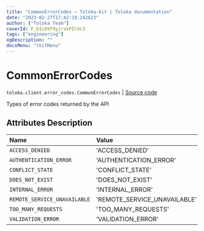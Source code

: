```yaml
---
title: "CommonErrorCodes — Toloka-Kit | Toloka documentation"
date: "2023-02-27T17:42:19.242623"
author: ["Toloka Team"]
coverId: F_bIcOYF9yjrxkPZrXc3
tags: ["engineering"]
ogDescription: ""
docsMenu: "tkitMenu"
---
```


# CommonErrorCodes
`toloka.client.error_codes.CommonErrorCodes` | [Source code](https://github.com/Toloka/toloka-kit/blob/v1.1.4/src/client/error_codes.py#L8)

Types of error codes returned by the API

## Attributes Description

| Name | Value | Description |
| :------| :-----------| :----------| 
`ACCESS_DENIED`|'ACCESS_DENIED'|
`AUTHENTICATION_ERROR`|'AUTHENTICATION_ERROR'|
`CONFLICT_STATE`|'CONFLICT_STATE'|
`DOES_NOT_EXIST`|'DOES_NOT_EXIST'|
`INTERNAL_ERROR`|'INTERNAL_ERROR'|
`REMOTE_SERVICE_UNAVAILABLE`|'REMOTE_SERVICE_UNAVAILABLE'|
`TOO_MANY_REQUESTS`|'TOO_MANY_REQUESTS'|
`VALIDATION_ERROR`|'VALIDATION_ERROR'|